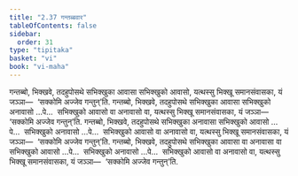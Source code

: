 ```yaml
---
title: "2.37 गन्तब्बवार"
tableOfContents: false
sidebar:
  order: 31
type: "tipitaka"
basket: "vi"
book: "vi-maha"
---
```



<DynamicBreadcrumb />

<Division number="182" book="vi-maha">

<Paragraph number="794" book="vi-maha">
गन्तब्बो, भिक्खवे, तदहुपोसथे सभिक्खुका आवासा सभिक्खुको आवासो, यत्थस्सु भिक्खू समानसंवासका, यं जञ्ञा—  ‘सक्कोमि अज्जेव गन्तुन्’ति. गन्तब्बो, भिक्खवे, तदहुपोसथे सभिक्खुका आवासा सभिक्खुको अनावासो …पे…  सभिक्खुको आवासो वा अनावासो वा, यत्थस्सु भिक्खू समानसंवासका, यं जञ्ञा—  ‘सक्कोमि अज्जेव गन्तुन्’ति.
</Paragraph>

<Paragraph number="795" book="vi-maha">
गन्तब्बो, भिक्खवे, तदहुपोसथे सभिक्खुका अनावासा सभिक्खुको आवासो …पे…  सभिक्खुको अनावासो …पे…  सभिक्खुको आवासो वा अनावासो वा, यत्थस्सु भिक्खू समानसंवासका, यं जञ्ञा—  ‘सक्कोमि अज्जेव गन्तुन्’ति.
</Paragraph>

<Paragraph number="796" book="vi-maha">
गन्तब्बो, भिक्खवे, तदहुपोसथे सभिक्खुका आवासा वा अनावासा वा सभिक्खुको आवासो …पे…  सभिक्खुको अनावासो …पे…  सभिक्खुको आवासो वा अनावासो वा, यत्थस्सु भिक्खू समानसंवासका, यं जञ्ञा—  ‘सक्कोमि अज्जेव गन्तुन्’ति.
</Paragraph>
</Division>